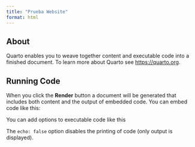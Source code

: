 ```yaml
---
title: "Prueba Website"
format: html
---
```


## About

Quarto enables you to weave together content and executable code into a finished document. To learn more about Quarto see <https://quarto.org>.

## Running Code

When you click the **Render** button a document will be generated that includes both content and the output of embedded code. You can embed code like this:

<!-- ```{r} -->
<!-- 1 + 1 -->
<!-- ``` -->

You can add options to executable code like this 

<!-- ```{r} -->
<!-- #| echo: false -->
<!-- 2 * 2 -->
<!-- ``` -->

The `echo: false` option disables the printing of code (only output is displayed).
